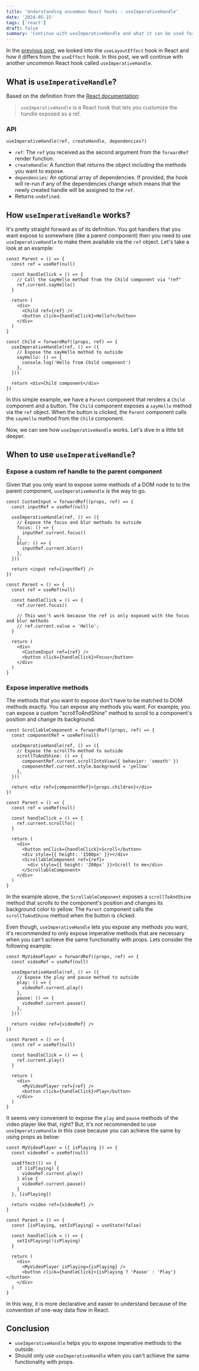 ```yaml
---
title: 'Understanding uncommon React hooks - useImperativeHandle'
date: '2024-05-15'
tags: ['react']
draft: false
summary: 'Continue with useImperativeHandle and what it can be used for.'
---
```


In the [previous post](/blog/understanding-uncommon-react-hooks-1), we looked into the `useLayoutEffect` hook in React and how it differs from the `useEffect` hook. In this post, we will continue with another uncommon React hook called `useImperativeHandle`.

## What is `useImperativeHandle`?

Based on the definition from the [React documentation](https://react.dev/reference/react/useImperativeHandle):

> `useImperativeHandle` is a React hook that lets you customize the handle exposed as a ref.

### API

```tsx
useImperativeHandle(ref, createHandle, dependencies?)
```

- `ref`: The `ref` you received as the second argument from the `forwardRef` render function.
- `createHandle`: A function that returns the object including the methods you want to expose.
- `dependencies`: An optional array of dependencies. If provided, the hook will re-run if any of the dependencies change which means that the newly created handle will be assigned to the `ref`.
- Returns `undefined`.

## How `useImperativeHandle` works?

It's pretty straight forward as of its definition. You got handlers that you want expose to somewhere (like a parent component) then you need to use `useImperativeHandle` to make them available via the `ref` object. Let's take a look at an example:

```tsx
const Parent = () => {
  const ref = useRef(null)

  const handleClick = () => {
    // Call the sayHello method from the Child component via "ref"
    ref.current.sayHello()
  }

  return (
    <div>
      <Child ref={ref} />
      <button click={handleClick}>Hello?</button>
    </div>
  )
}

const Child = forwardRef((props, ref) => {
  useImperativeHandle(ref, () => ({
    // Expose the sayHello method to outside
    sayHello: () => {
      console.log('Hello from Child component')
    },
  }))

  return <div>Child component</div>
})
```

In this simple example, we have a `Parent` component that renders a `Child` component and a button. The `Child` component exposes a `sayHello` method via the `ref` object. When the button is clicked, the `Parent` component calls the `sayHello` method from the `Child` component.

Now, we can see how `useImperativeHandle` works. Let's dive in a little bit deeper.

## When to use `useImperativeHandle`?

### Expose a custom ref handle to the parent component

Given that you only want to expose some methods of a DOM node to to the parent component, `useImperativeHandle` is the way to go.

```tsx
const CustomInput = forwardRef((props, ref) => {
  const inputRef = useRef(null)

  useImperativeHandle(ref, () => ({
    // Expose the focus and blur methods to outside
    focus: () => {
      inputRef.current.focus()
    },
    blur: () => {
      inputRef.current.blur()
    },
  }))

  return <input ref={inputRef} />
})

const Parent = () => {
  const ref = useRef(null)

  const handleClick = () => {
    ref.current.focus()

    // This won't work because the ref is only exposed with the focus and blur methods
    // ref.current.value = 'Hello';
  }

  return (
    <div>
      <CustomInput ref={ref} />
      <button click={handleClick}>Focus</button>
    </div>
  )
}
```

### Expose imperative methods

The methods that you want to expose don't have to be matched to DOM methods exactly. You can expose any methods you want. For example, you can expose a custom "scrollToAndShine" method to scroll to a component's position and change its background.

```tsx
const ScrollableComponent = forwardRef((props, ref) => {
  const componentRef = useRef(null)

  useImperativeHandle(ref, () => ({
    // Expose the scrollTo method to outside
    scrollToAndShine: () => {
      componentRef.current.scrollIntoView({ behavior: 'smooth' })
      componentRef.current.style.background = 'yellow'
    },
  }))

  return <div ref={componentRef}>{props.children}</div>
})

const Parent = () => {
  const ref = useRef(null)

  const handleClick = () => {
    ref.current.scrollTo()
  }

  return (
    <div>
      <button onClick={handleClick}>Scroll</button>
      <div style={{ height: '1500px' }}></div>
      <ScrollableComponent ref={ref}>
        <div style={{ height: '200px' }}>Scroll to me</div>
      </ScrollableComponent>
    </div>
  )
}
```

In the example above, the `ScrollableComponent` exposes a `scrollToAndShine` method that scrolls to the component's position and changes its background color to yellow. The `Parent` component calls the `scrollToAndShine` method when the button is clicked.

Even though, `useImperativeHandle` lets you expose any methods you want, it's recommended to only expose imperative methods that are necessary when you can't achieve the same functionality with props. Lets consider the following example:

```tsx
const MyVideoPlayer = forwardRef((props, ref) => {
  const videoRef = useRef(null)

  useImperativeHandle(ref, () => ({
    // Expose the play and pause method to outside
    play: () => {
      videoRef.current.play()
    },
    pause: () => {
      videoRef.current.pause()
    },
  }))

  return <video ref={videoRef} />
})

const Parent = () => {
  const ref = useRef(null)

  const handleClick = () => {
    ref.current.play()
  }

  return (
    <div>
      <MyVideoPlayer ref={ref} />
      <button click={handleClick}>Play</button>
    </div>
  )
}
```

It seems very convenient to expose the `play` and `pause` methods of the video player like that, right? But, it's not recommended to use `useImperativeHandle` in this case because you can achieve the same by using props as below:

```tsx
const MyVideoPlayer = ({ isPlaying }) => {
  const videoRef = useRef(null)

  useEffect(() => {
    if (isPlaying) {
      videoRef.current.play()
    } else {
      videoRef.current.pause()
    }
  }, [isPlaying])

  return <video ref={videoRef} />
}

const Parent = () => {
  const [isPlaying, setIsPlaying] = useState(false)

  const handleClick = () => {
    setIsPlaying(!isPlaying)
  }

  return (
    <div>
      <MyVideoPlayer isPlaying={isPlaying} />
      <button click={handleClick}>{isPlaying ? 'Pause' : 'Play'}</button>
    </div>
  )
}
```

In this way, it is more declarative and easier to understand because of the convention of one-way data flow in React.

## Conclusion

- `useImperativeHandle` helps you to expose imperative methods to the outside.
- Should only use `useImperativeHandle` when you can't achieve the same functionality with props.
